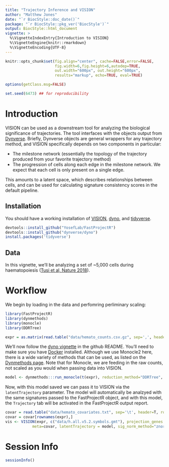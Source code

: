 ```yaml
---
title: "Trajectory Inference and VISION"
author: "Matthew Jones"
date: "`r BiocStyle::doc_date()`"
package: "`r BiocStyle::pkg_ver('BiocStyle')`"
output: BiocStyle::html_document
vignette: >
  %\VignetteIndexEntry{Introduction to VISION}
  %\VignetteEngine{knitr::rmarkdown}
  %\VignetteEncoding{UTF-8}
---
```


``` r

knitr::opts_chunk$set(fig.align="center", cache=FALSE,error=FALSE,
                      fig.width=6,fig.height=6,autodep=TRUE,
                      out.width="600px", out.height="600px",
                      results="markup", echo=TRUE, eval=TRUE)

options(getClass.msg=FALSE)

set.seed(6473) ## for reproducibility

```

# Introduction

VISION can be used as a downstream tool for analyzing the biological significance of
trajectories. The tool interfaces with the objects output from [Dynverse](https://github.com/dynverse).
Briefly, Dynverse objects are general wrappers for any trajectory method, and VISION specifically
depends on two components in particular:

- The milestone network (essentially the topology of the trajectory produced from your
favorite trajectory method)
- The progression of cells along each edge in the milestone network. We expect that
each cell is only present on a single edge.

This amounts to a latent space, which describes relationships between cells, and can be used
for calculating signature consistency scores in the default pipeline.

## Installation

You should have a working installation of [VISION](https://github.com/YosefLab/VISION), [dyno](https://github.com/dynverse/dyno), and [tidyverse](https://github.com/tidyverse/tidyverse). 

```r
devtools::install_github("YosefLab/FastProjectR")
devtools::install_github("dynverse/dyno")
install.packages('tidyverse')
```

## Data

In this vignette, we'll be analyzing a set of ~5,000 cells during haematopoiesis ([Tusi et al, Nature 2018](https://www.nature.com/articles/nature25741)). 

# Workflow

We begin by loading in the data and perfomring perliminary scaling:

```r
library(FastProjectR)
library(dynmethods)
library(monocle)
library(DDRTree)
```

```r

expr = as.matrix(read.table("data/hemato_counts.csv.gz", sep=',', header=T, row.names=1))
```

We'll now follow the [dyno vignette](https://github.com/dynverse/dyno) in the github README. You'll need to make sure you have [Docker](https://docs.docker.com/install/) installed. Although we use Monocle2 here, there is a wide variety of methods that can be used, as listed on the [Dynmethods page](https://github.com/dynverse/dynmethods). Note that for Monocle, we are feeding in the raw counts, not scaled as you would when passing data into VISION.

```r

model <- dynmethods:::run_monocle(t(expr), reduction_method="DDRTree", norm_method="log")
```

Now, with this model saved we can pass it to VISION via the `latentTrajectory` parameter. The model will automatically be analzyed with the same signatures passed to the FastProjectR object, and with this model, the `Trajectory` tab will be activated in the FastProjectR output report. 

``` r
covar = read.table("data/hemato_covariates.txt", sep='\t', header=T, row.names=1)
covar = covar[rownames(expr),]
vis <- VISION(expr, c("data/h.all.v5.2.symbols.gmt"), projection_genes = rownames(expr), 
            meta=covar, latentTrajectory = model, sig_norm_method="znorm_columns")
```

# Session Info
```r
sessionInfo()
```
